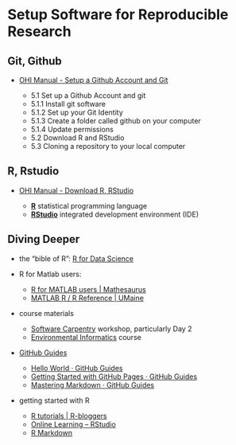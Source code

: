 # Setup Software for Reproducible Research {#setup}

## Git, Github

* [OHI Manual - Setup a Github Account and Git](http://ohi-science.org/manual/#set-up-a-github-account-and-git)
  
    + 5.1 Set up a Github Account and git
    + 5.1.1 Install git software
    + 5.1.2 Set up your Git Identity
    + 5.1.3 Create a folder called github on your computer
    + 5.1.4 Update permissions
    + 5.2 Download R and RStudio
    + 5.3 Cloning a repository to your local computer
        
## R, Rstudio

* [OHI Manual - Download R, RStudio](http://ohi-science.org/manual/#download-r-and-rstudio)

    - [**R**](https://cran.r-project.org/) statistical programming language
    - [**RStudio**](https://www.rstudio.com/products/rstudio/download2/) integrated development environment (IDE)


## Diving Deeper

- the "bible of R": [R for Data Science](http://r4ds.had.co.nz/)

- R for Matlab users:

    - [R for MATLAB users | Mathesaurus](http://mathesaurus.sourceforge.net/octave-r.html)
    - [MATLAB R / R Reference | UMaine](http://www.math.umaine.edu/~hiebeler/comp/matlabR.pdf)

- course materials

    * [Software Carpentry](http://remi-daigle.github.io/2016-04-15-UCSB/) workshop, particularly Day 2
    * [Environmental Informatics](http://ucsb-bren.github.io/env-info/) course


- [GitHub Guides](https://guides.github.com/)

    * [Hello World · GitHub Guides](https://guides.github.com/activities/hello-world/)
    * [Getting Started with GitHub Pages · GitHub Guides](https://guides.github.com/features/pages/)
    * [Mastering Markdown · GitHub Guides](https://guides.github.com/features/mastering-markdown/)

- getting started with R

    * [R tutorials | R-bloggers](http://www.r-bloggers.com/how-to-learn-r-2/)
    * [Online Learning – RStudio](https://www.rstudio.com/online-learning/)
    * [R Markdown](http://rmarkdown.rstudio.com/)
